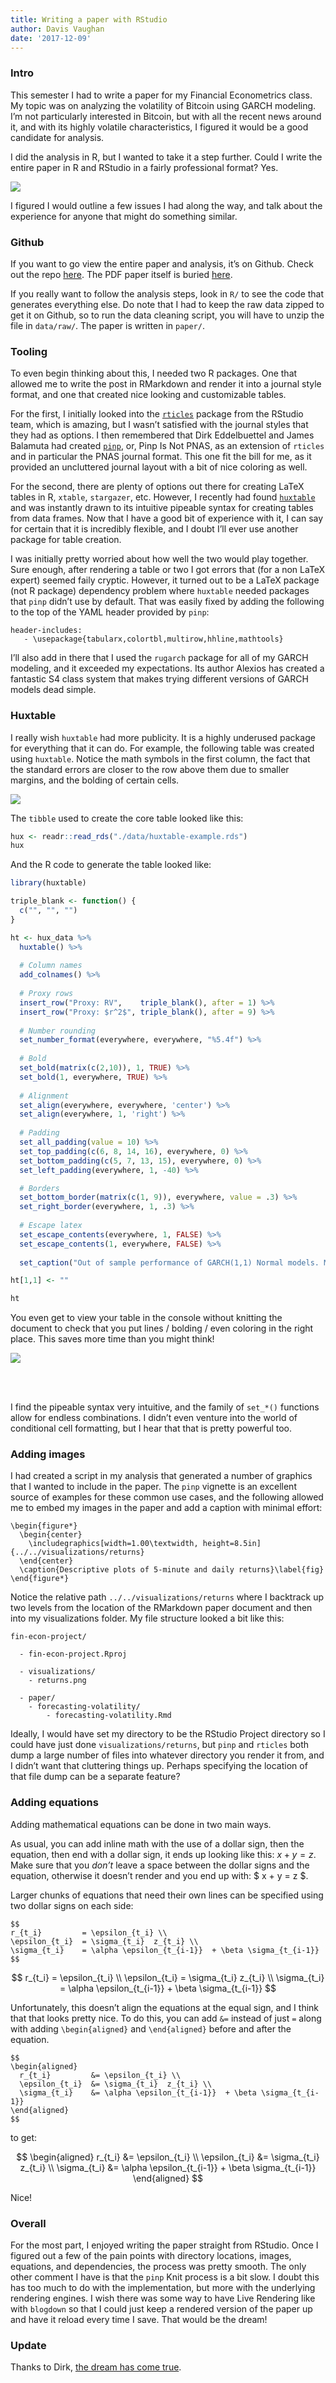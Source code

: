 ```yaml
---
title: Writing a paper with RStudio
author: Davis Vaughan
date: '2017-12-09'
---
```


### Intro

This semester I had to write a paper for my Financial Econometrics class.
My topic was on analyzing the volatility of Bitcoin using GARCH modeling.
I'm not particularly interested in Bitcoin, but with all the recent news around it, and with its highly volatile characteristics, I figured it would be a good candidate for analysis.

I did the analysis in R, but I wanted to take it a step further.
Could I write the entire paper in R and RStudio in a fairly professional format?
Yes.

![](./img/paper-sample.png)

I figured I would outline a few issues I had along the way, and talk about the experience for anyone that might do something similar.

### Github

If you want to go view the entire paper and analysis, it's on Github.
Check out the repo [here](https://github.com/DavisVaughan/fin-econ-project-bitcoin).
The PDF paper itself is buried [here](https://github.com/DavisVaughan/fin-econ-project-bitcoin/blob/master/paper/Forecasting%20daily%20Bitcoin%20volatility%20using%20Garch%20models%20with%20intraday%20data/Forecasting_daily_Bitcoin_volatility_using_Garch_models_with_intraday_data.pdf).

If you really want to follow the analysis steps, look in `R/` to see the code that generates everything else.
Do note that I had to keep the raw data zipped to get it on Github, so to run the data cleaning script, you will have to unzip the file in `data/raw/`.
The paper is written in `paper/`.

### Tooling

To even begin thinking about this, I needed two R packages.
One that allowed me to write the post in RMarkdown and render it into a journal style format, and one that created nice looking and customizable tables.

For the first, I initially looked into the [`rticles`](https://cran.r-project.org/web/packages/rticles/index.html) package from the RStudio team, which is amazing, but I wasn't satisfied with the journal styles that they had as options.
I then remembered that Dirk Eddelbuettel and James Balamuta had created [`pinp`](https://cran.r-project.org/web/packages/pinp/index.html), or, Pinp Is Not PNAS, as an extension of `rticles` and in particular the PNAS journal format.
This one fit the bill for me, as it provided an uncluttered journal layout with a bit of nice coloring as well.

For the second, there are plenty of options out there for creating LaTeX tables in R, `xtable`, `stargazer`, etc.
However, I recently had found [`huxtable`](https://hughjonesd.github.io/huxtable/) and was instantly drawn to its intuitive pipeable syntax for creating tables from data frames.
Now that I have a good bit of experience with it, I can say for certain that it is incredibly flexible, and I doubt I'll ever use another package for table creation.

I was initially pretty worried about how well the two would play together.
Sure enough, after rendering a table or two I got errors that (for a non LaTeX expert) seemed faily cryptic.
However, it turned out to be a LaTeX package (not R package) dependency problem where `huxtable` needed packages that `pinp` didn't use by default.
That was easily fixed by adding the following to the top of the YAML header provided by `pinp`:

    header-includes:
       - \usepackage{tabularx,colortbl,multirow,hhline,mathtools}

I'll also add in there that I used the `rugarch` package for all of my GARCH modeling, and it exceeded my expectations.
Its author Alexios has created a fantastic S4 class system that makes trying different versions of GARCH models dead simple.

### Huxtable

I really wish `huxtable` had more publicity.
It is a highly underused package for everything that it can do.
For example, the following table was created using `huxtable`.
Notice the math symbols in the first column, the fact that the standard errors are closer to the row above them due to smaller margins, and the bolding of certain cells.

![](./img/huxtable-example.png)

The `tibble` used to create the core table looked like this:

```r
hux <- readr::read_rds("./data/huxtable-example.rds")
hux
```

And the R code to generate the table looked like:

```r
library(huxtable)

triple_blank <- function() {
  c("", "", "")
}

ht <- hux_data %>%
  huxtable() %>%
  
  # Column names
  add_colnames() %>%
  
  # Proxy rows
  insert_row("Proxy: RV",    triple_blank(), after = 1) %>%
  insert_row("Proxy: $r^2$", triple_blank(), after = 9) %>%
  
  # Number rounding
  set_number_format(everywhere, everywhere, "%5.4f") %>%
  
  # Bold
  set_bold(matrix(c(2,10)), 1, TRUE) %>%
  set_bold(1, everywhere, TRUE) %>%
  
  # Alignment
  set_align(everywhere, everywhere, 'center') %>%
  set_align(everywhere, 1, 'right') %>%
  
  # Padding
  set_all_padding(value = 10) %>%
  set_top_padding(c(6, 8, 14, 16), everywhere, 0) %>%
  set_bottom_padding(c(5, 7, 13, 15), everywhere, 0) %>%
  set_left_padding(everywhere, 1, -40) %>%

  # Borders
  set_bottom_border(matrix(c(1, 9)), everywhere, value = .3) %>%
  set_right_border(everywhere, 1, .3) %>%
  
  # Escape latex
  set_escape_contents(everywhere, 1, FALSE) %>%
  set_escape_contents(1, everywhere, FALSE) %>%
  
  set_caption("Out of sample performance of GARCH(1,1) Normal models. MAPE for 5-min is lower than for daily. Across the board, using RV as a proxy over $r^2$ gives more accurate results. Removing the 1 extreme forecast from the 5-min method results in a much higher MZ $R^2$, and a MZ slope much closer to 1.") 

ht[1,1] <- ""

ht
```

You even get to view your table in the console without knitting the document to check that you put lines / bolding / even coloring in the right place.
This saves more time than you might think!

![](./img/huxtable-console.png){fig-align="center"}

<br></br>

I find the pipeable syntax very intuitive, and the family of `set_*()` functions allow for endless combinations.
I didn't even venture into the world of conditional cell formatting, but I hear that that is pretty powerful too.

### Adding images

I had created a script in my analysis that generated a number of graphics that I wanted to include in the paper.
The `pinp` vignette is an excellent source of examples for these common use cases, and the following allowed me to embed my images in the paper and add a caption with minimal effort:

    \begin{figure*}
      \begin{center}
        \includegraphics[width=1.00\textwidth, height=8.5in]{../../visualizations/returns} 
      \end{center}
      \caption{Descriptive plots of 5-minute and daily returns}\label{fig}
    \end{figure*}

Notice the relative path `../../visualizations/returns` where I backtrack up two levels from the location of the RMarkdown paper document and then into my visualizations folder.
My file structure looked a bit like this:

    fin-econ-project/

      - fin-econ-project.Rproj
      
      - visualizations/
        - returns.png
        
      - paper/
        - forecasting-volatility/
            - forecasting-volatility.Rmd

Ideally, I would have set my directory to be the RStudio Project directory so I could have just done `visualizations/returns`, but `pinp` and `rticles` both dump a large number of files into whatever directory you render it from, and I didn't want that cluttering things up.
Perhaps specifying the location of that file dump can be a separate feature?

### Adding equations

Adding mathematical equations can be done in two main ways.

As usual, you can add inline math with the use of a dollar sign, then the equation, then end with a dollar sign, it ends up looking like this: $x + y = z$.
Make sure that you *don't* leave a space between the dollar signs and the equation, otherwise it doesn't render and you end up with: \$ x + y = z \$.

Larger chunks of equations that need their own lines can be specified using two dollar signs on each side:

    $$ 
    r_{t_i}         = \epsilon_{t_i} \\
    \epsilon_{t_i}  = \sigma_{t_i}  z_{t_i} \\
    \sigma_{t_i}    = \alpha \epsilon_{t_{i-1}}  + \beta \sigma_{t_{i-1}}
    $$

$$ 
r_{t_i}         = \epsilon_{t_i} \\
\epsilon_{t_i}  = \sigma_{t_i}  z_{t_i} \\
\sigma_{t_i}    = \alpha \epsilon_{t_{i-1}}  + \beta \sigma_{t_{i-1}}
$$

Unfortunately, this doesn't align the equations at the equal sign, and I think that that looks pretty nice.
To do this, you can add `&=` instead of just `=` along with adding `\begin{aligned}` and `\end{aligned}` before and after the equation.

    $$
    \begin{aligned}
      r_{t_i}         &= \epsilon_{t_i} \\
      \epsilon_{t_i}  &= \sigma_{t_i}  z_{t_i} \\
      \sigma_{t_i}    &= \alpha \epsilon_{t_{i-1}}  + \beta \sigma_{t_{i-1}}
    \end{aligned}
    $$

to get:

$$
\begin{aligned}
  r_{t_i}         &= \epsilon_{t_i} \\
  \epsilon_{t_i}  &= \sigma_{t_i}  z_{t_i} \\
  \sigma_{t_i}    &= \alpha \epsilon_{t_{i-1}}  + \beta \sigma_{t_{i-1}}
\end{aligned}
$$

Nice!

### Overall

For the most part, I enjoyed writing the paper straight from RStudio.
Once I figured out a few of the pain points with directory locations, images, equations, and dependencies, the process was pretty smooth.
The only other comment I have is that the `pinp` Knit process is a bit slow.
I doubt this has too much to do with the implementation, but more with the underlying rendering engines.
I wish there was some way to have Live Rendering like with `blogdown` so that I could just keep a rendered version of the paper up and have it reload every time I save.
That would be the dream!

### Update

Thanks to Dirk, [the dream has come true](https://twitter.com/eddelbuettel/status/939607571673075712?s=20&t=lQDzDBBjklmF7zeDl78FCA).
